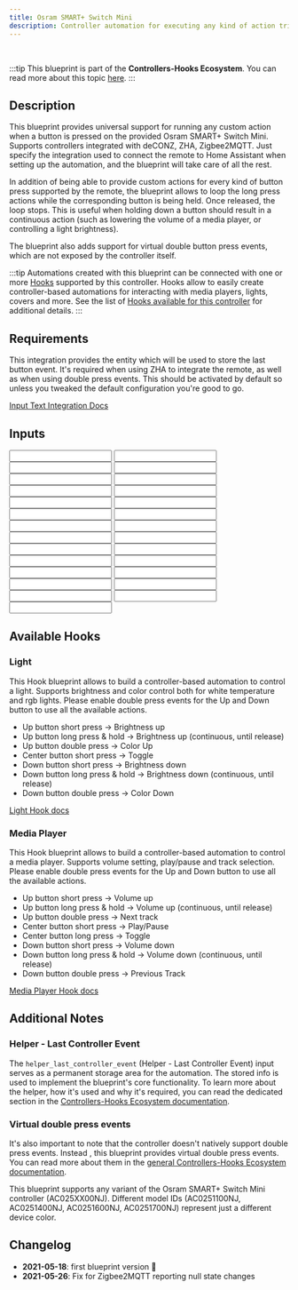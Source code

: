 ```yaml
---
title: Osram SMART+ Switch Mini
description: Controller automation for executing any kind of action triggered by the provided Osram SMART+ Switch Mini. Supports deCONZ, ZHA, Zigbee2MQTT.
---
```



<ImportCard id='osram_ac025xx00nj' category='controllers' />

<br />

:::tip
This blueprint is part of the **Controllers-Hooks Ecosystem**. You can read more about this topic [here](/docs/controllers-hooks-ecosystem).
:::

## Description

This blueprint provides universal support for running any custom action when a button is pressed on the provided Osram SMART+ Switch Mini. Supports controllers integrated with deCONZ, ZHA, Zigbee2MQTT. Just specify the integration used to connect the remote to Home Assistant when setting up the automation, and the blueprint will take care of all the rest.

In addition of being able to provide custom actions for every kind of button press supported by the remote, the blueprint allows to loop the long press actions while the corresponding button is being held. Once released, the loop stops. This is useful when holding down a button should result in a continuous action (such as lowering the volume of a media player, or controlling a light brightness).

The blueprint also adds support for virtual double button press events, which are not exposed by the controller itself.

:::tip
Automations created with this blueprint can be connected with one or more [Hooks](/docs/blueprints/hooks) supported by this controller.
Hooks allow to easily create controller-based automations for interacting with media players, lights, covers and more. See the list of [Hooks available for this controller](/docs/blueprints/controllers/osram_ac025xx00nj#available-hooks) for additional details.
:::

## Requirements

<Requirement id='deconz'  />
<Requirement id='zha'  />
<Requirement id='zigbee2mqtt'  />
<Requirement  name='Input Text Integration' required>

This integration provides the entity which will be used to store the last button event. It's required when using ZHA to integrate the remote, as well as when using double press events. This should be activated by default so unless you tweaked the default configuration you're good to go.

[Input Text Integration Docs](https://www.home-assistant.io/integrations/input_text/)

</Requirement>

## Inputs

<Input
  name='Integration'
  description='Integration used for connecting the remote with Home Assistant. Select one of the available values.'
  selector='select'
  required
/>
<Input
  name='Controller Device'
  description='The controller device to use for the automation. Choose a value only if the remote is integrated with deCONZ, ZHA.'
  selector='device'
  required='deCONZ, ZHA'
/>
<Input
  name='Controller Entity'
  description='The action sensor of the controller to use for the automation. Choose a value only if the remote is integrated with Zigbee2MQTT.'
  selector='entity'
  required='Zigbee2MQTT'
/>
<Input
  name='Helper - Last Controller Event'
  description='Input Text used to store the last event fired by the controller. You will need to manually create a text input entity for this, please read the blueprint Additional Notes for more info.'
  selector='entity'
  required
/>
<Input
  name='Up button - short press'
  description='Action to run on short up button press.'
  selector='action'
/>
<Input
  name='Up button - long press'
  description='Action to run on long up button press.'
  selector='action'
/>
<Input
  name='Up button - release after long press'
  description='Action to run on up button release after a long press.'
  selector='action'
/>
<Input
  name='Up button - double press'
  description='Action to run on double up button press.'
  selector='action'
/>
<Input
  name='Center button - short press'
  description='Action to run on short center button press.'
  selector='action'
/>
<Input
  name='Center button - long press'
  description='Action to run on long center button press.'
  selector='action'
/>
<Input
  name='Center button - release after long press'
  description='Action to run on center button release after a long press.'
  selector='action'
/>
<Input
  name='Center button - double press'
  description='Action to run on double center button press.'
  selector='action'
/>
<Input
  name='Down button - short press'
  description='Action to run on short down button press.'
  selector='action'
/>
<Input
  name='Down button - long press'
  description='Action to run on long down button press.'
  selector='action'
/>
<Input
  name='Down button - release after long press'
  description='Action to run on down button release after a long press.'
  selector='action'
/>
<Input
  name='Down button - double press'
  description='Action to run on double down button press.'
  selector='action'
/>
<Input
  name='Long up button press - loop until release'
  description='Loop the action until the up button is released.'
  selector='boolean'
/>
<Input
  name='Long up button press - Maximum loop repeats'
  description='Maximum number of repeats for the custom action, when looping is enabled. Use it as a safety limit to prevent an endless loop in case the corresponding stop event is not received.'
  selector='number'
/>
<Input
  name='Long center button press - loop until release'
  description='Loop the action until the center button is released.'
  selector='boolean'
/>
<Input
  name='Long center button press - Maximum loop repeats'
  description='Maximum number of repeats for the custom action, when looping is enabled. Use it as a safety limit to prevent an endless loop in case the corresponding stop event is not received.'
  selector='number'
/>
<Input
  name='Long down button press - loop until release'
  description='Loop the action until the down button is released.'
  selector='boolean'
/>
<Input
  name='Long down button press - Maximum loop repeats'
  description='Maximum number of repeats for the custom action, when looping is enabled. Use it as a safety limit to prevent an endless loop in case the corresponding stop event is not received.'
  selector='number'
/>
<Input
  name='Expose up button double press event'
  description='Choose whether or not to expose the virtual double press event for the up button. Turn this on if you are providing an action for the up button double press event.'
  selector='boolean'
/>
<Input
  name='Expose center button double press event'
  description='Choose whether or not to expose the virtual double press event for the center button. Turn this on if you are providing an action for the center button double press event.'
  selector='boolean'
/>
<Input
  name='Expose down button double press event'
  description='Choose whether or not to expose the virtual double press event for the down button. Turn this on if you are providing an action for the down button double press event.'
  selector='boolean'
/>
<Input
  name='Helper - Double Press delay'
  description='Max delay between the first and the second button press for the double press event. Provide a value only if you are using a double press action. Increase this value if you notice that the double press action is not triggered properly.'
  selector='number'
/>
<Input
  name='Helper - Debounce delay'
  description='Delay used for debouncing RAW controller events, by default set to 0. A value of 0 disables the debouncing feature. Increase this value if you notice custom actions or linked Hooks running multiple times when interacting with the device. When the controller needs to be debounced, usually a value of 100 is enough to remove all duplicate events.'
  selector='number'
/>

## Available Hooks

### Light

This Hook blueprint allows to build a controller-based automation to control a light. Supports brightness and color control both for white temperature and rgb lights.
Please enable double press events for the Up and Down button to use all the available actions.

- Up button short press -> Brightness up
- Up button long press & hold -> Brightness up (continuous, until release)
- Up button double press -> Color Up
- Center button short press -> Toggle
- Down button short press -> Brightness down
- Down button long press & hold -> Brightness down (continuous, until release)
- Down button double press -> Color Down

[Light Hook docs](/docs/blueprints/hooks/light)

### Media Player

This Hook blueprint allows to build a controller-based automation to control a media player. Supports volume setting, play/pause and track selection.
Please enable double press events for the Up and Down button to use all the available actions.

- Up button short press -> Volume up
- Up button long press & hold -> Volume up (continuous, until release)
- Up button double press -> Next track
- Center button short press -> Play/Pause
- Center button long press -> Toggle
- Down button short press -> Volume down
- Down button long press & hold -> Volume down (continuous, until release)
- Down button double press -> Previous Track

[Media Player Hook docs](/docs/blueprints/hooks/media_player)

## Additional Notes

### Helper - Last Controller Event

The `helper_last_controller_event` (Helper - Last Controller Event) input serves as a permanent storage area for the automation. The stored info is used to implement the blueprint's core functionality. To learn more about the helper, how it's used and why it's required, you can read the dedicated section in the [Controllers-Hooks Ecosystem documentation](/docs/controllers-hooks-ecosystem#helper---last-controller-event-input).

### Virtual double press events

It's also important to note that the controller doesn't natively support double press events. Instead , this blueprint provides virtual double press events. You can read more about them in the [general Controllers-Hooks Ecosystem documentation](/docs/controllers-hooks-ecosystem#virtual-events).

This blueprint supports any variant of the Osram SMART+ Switch Mini controller (AC025XX00NJ). Different model IDs (AC0251100NJ, AC0251400NJ, AC0251600NJ, AC0251700NJ) represent just a different device color.

## Changelog

- **2021-05-18**: first blueprint version :tada:
- **2021-05-26**: Fix for Zigbee2MQTT reporting null state changes
